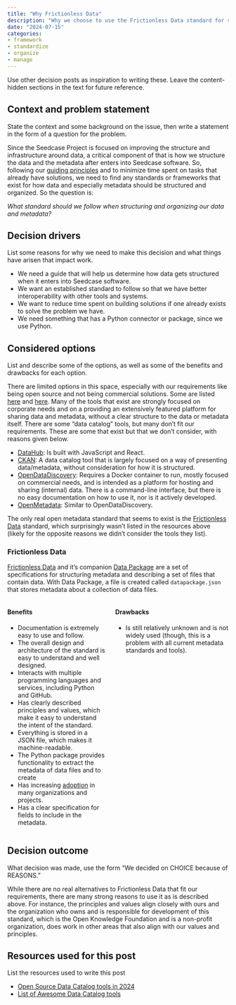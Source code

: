 ```yaml
---
title: "Why Frictionless Data"
description: "Why we choose to use the Frictionless Data standard for structuring metadata and data."
date: "2024-07-15"
categories:
- framework
- standardize
- organize
- manage
---
```


::: content-hidden
Use other decision posts as inspiration to writing these. Leave the
content-hidden sections in the text for future reference.
:::

## Context and problem statement

::: content-hidden
State the context and some background on the issue, then write a
statement in the form of a question for the problem.
:::

Since the Seedcase Project is focused on improving the structure and
infrastructure around data, a critical component of that is how we
structure the data and the metadata after enters into Seedcase software.
So, following our [guiding
principles](https://seedcase-project.org/about/principles) and to
minimize time spent on tasks that already have solutions, we need to
find any standards or frameworks that exist for how data and especially
metadata should be structured and organized. So the question is:

*What standard should we follow when structuring and organizing our data
and metadata?*

## Decision drivers

::: content-hidden
List some reasons for why we need to make this decision and what things
have arisen that impact work.
:::

-   We need a guide that will help us determine how data gets structured
    when it enters into Seedcase software.
-   We want an established standard to follow so that we have better
    interoperability with other tools and systems.
-   We want to reduce time spent on building solutions if one already
    exists to solve the problem we have.
-   We need something that has a Python connector or package, since we
    use Python.

## Considered options

::: content-hidden
List and describe some of the options, as well as some of the benefits
and drawbacks for each option.
:::

There are limited options in this space, especially with our
requirements like being open source and not being commercial solutions.
Some are listed
[here](https://atlan.com/open-source-data-catalog-tools/) and
[here](https://github.com/opendatadiscovery/awesome-data-catalogs). Many
of the tools that exist are strongly focused on corporate needs and on a
providing an extensively featured platform for sharing data and
metadata, without a clear structure to the data or metadata itself.
There are some "data catalog" tools, but many don't fit our
requirements. These are some that exist but that we don't consider, with
reasons given below.

-   [DataHub](https://datahub.io/): Is built with JavaScript and React.
-   [CKAN](https://github.com/ckan/ckan): A data catalog tool that is
    largely focused on a way of presenting data/metadata, without
    consideration for how it is structured.
-   [OpenDataDiscovery](https://opendatadiscovery.org/): Requires a
    Docker container to run, mostly focused on commercial needs, and is
    intended as a platform for hosting and sharing (internal) data.
    There is a command-line interface, but there is no easy
    documentation on how to use it, nor is it actively developed.
-   [OpenMetadata](https://docs.open-metadata.org/v1.4.x): Similar to
    OpenDataDiscovery.

The only real open metadata standard that seems to exist is the
[Frictionless Data](https://frictionlessdata.io/) standard, which
surprisingly wasn't listed in the resources above (likely for the
opposite reasons we didn't consider the tools they list).

### Frictionless Data

[Frictionless Data](https://frictionlessdata.io/) and it's companion
[Data Package](https://datapackage.org/) are a set of specifications for
structuring metadata and describing a set of files that contain data.
With Data Package, a file is created called `datapackage.json` that
stores metadata about a collection of data files.

::::: columns
::: column
#### Benefits

-   Documentation is extremely easy to use and follow.
-   The overall design and architecture of the standard is easy to
    understand and well designed.
-   Interacts with multiple programming languages and services,
    including Python and GitHub.
-   Has clearly described principles and values, which make it easy to
    understand the intent of the standard.
-   Everything is stored in a JSON file, which makes it
    machine-readable.
-   The Python package provides functionality to extract the metadata of
    data files and to create
-   Has increasing
    [adoption](https://frictionlessdata.io/adoption/#community-projects)
    in many organizations and projects.
-   Has a clear specification for fields to include in the metadata.
:::

::: column
#### Drawbacks

-   Is still relatively unknown and is not widely used (though, this is
    a problem with all current metadata standards and tools).
:::
:::::

## Decision outcome

::: content-hidden
What decision was made, use the form "We decided on CHOICE because of
REASONS."
:::

While there are no real alternatives to Frictionless Data that fit our
requirements, there are many strong reasons to use it as is described
above. For instance, the principles and values align closely with ours
and the organization who owns and is responsible for development of this
standard, which is the Open Knowledge Foundation and is a non-profit
organization, does work in other areas that also align with our values
and principles.

## Resources used for this post

::: content-hidden
List the resources used to write this post
:::

-   [Open Source Data Catalog tools in
    2024](https://atlan.com/open-source-data-catalog-tools/)
-   [List of Awesome Data Catalog
    tools](https://github.com/opendatadiscovery/awesome-data-catalogs)
